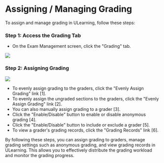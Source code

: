 # Assigning / Managing Grading

To assign and manage grading in ULearning, follow these steps:

### Step 1: Access the Grading Tab

- On the Exam Management screen, click the "Grading" tab.

![](/img/utest/teacher/managing22.png)

### Step 2: Assigning Grading

![](/img/utest/teacher/managing23.png)

- To evenly assign grading to the graders, click the "Evenly Assign Grading" link [1].
- To evenly assign the ungraded sections to the graders, click the "Evenly Assign Grading" link [2].
- You can also manually assign grading to a grader [3].
- Click the "Enable/Disable" button to enable or disable anonymous grading [4].
- Click the "Enable/Disable" button to include or exclude a grader [5].
- To view a grader's grading records, click the "Grading Records" link [6].

By following these steps, you can assign grading to graders, manage grading settings such as anonymous grading, and view grading records in ULearning. This allows you to effectively distribute the grading workload and monitor the grading progress.